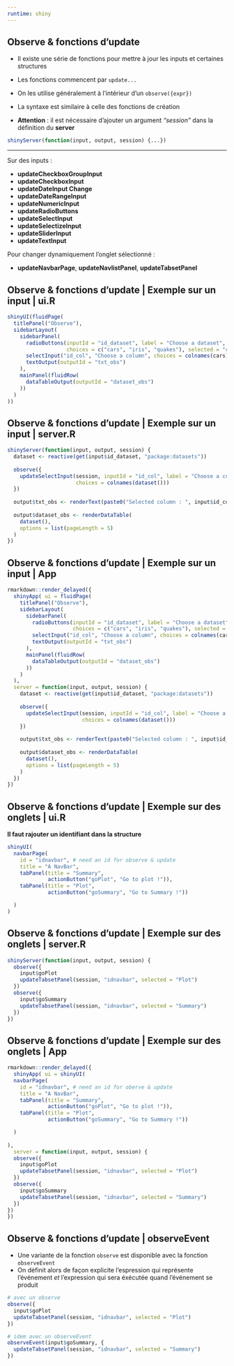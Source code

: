```yaml
---
runtime: shiny
---
```


## Observe & fonctions d'update

- Il existe une série de fonctions pour mettre à jour les inputs et certaines structures

- Les fonctions commencent par ``update...``

- On les utilise généralement à l'intérieur d'un ``observe({expr})``

- La syntaxe est similaire à celle des fonctions de création

- __Attention__ : il est nécessaire d'ajouter un argument _"session"_  dans la définition du  **server** 

```r
shinyServer(function(input, output, session) {...})
```

------

Sur des inputs :

- __updateCheckboxGroupInput__
- __updateCheckboxInput__
- __updateDateInput	Change__ 
- __updateDateRangeInput__
- __updateNumericInput__
- __updateRadioButtons__ 
- __updateSelectInput__ 
- __updateSelectizeInput__
- __updateSliderInput__
- __updateTextInput__	

Pour changer dynamiquement l'onglet sélectionné :

- __updateNavbarPage__,  __updateNavlistPanel__, __updateTabsetPanel__

## Observe & fonctions d'update | Exemple sur un input | ui.R

```r
shinyUI(fluidPage(
  titlePanel("Observe"),
  sidebarLayout(
    sidebarPanel(
      radioButtons(inputId = "id_dataset", label = "Choose a dataset", inline = TRUE,
                   choices = c("cars", "iris", "quakes"), selected = "cars"),
      selectInput("id_col", "Choose a column", choices = colnames(cars)),
      textOutput(outputId = "txt_obs")
    ),
    mainPanel(fluidRow(
      dataTableOutput(outputId = "dataset_obs")
    ))
  )
))
```

## Observe & fonctions d'update | Exemple sur un input | server.R

```r
shinyServer(function(input, output, session) {
  dataset <- reactive(get(input$id_dataset, "package:datasets"))
  
  observe({
    updateSelectInput(session, inputId = "id_col", label = "Choose a column",
                      choices = colnames(dataset()))
  })
  
  output$txt_obs <- renderText(paste0("Selected column : ", input$id_col))
  
  output$dataset_obs <- renderDataTable(
    dataset(),
    options = list(pageLength = 5)
  )
})
```


## Observe & fonctions d'update | Exemple sur un input | App

```r
rmarkdown::render_delayed({
  shinyApp( ui = fluidPage(
    titlePanel("Observe"),
    sidebarLayout(
      sidebarPanel(
        radioButtons(inputId = "id_dataset", label = "Choose a dataset", inline = TRUE,
                     choices = c("cars", "iris", "quakes"), selected = "iris"),
        selectInput("id_col", "Choose a column", choices = colnames(cars)), 
        textOutput(outputId = "txt_obs")
      ),
      mainPanel(fluidRow(
        dataTableOutput(outputId = "dataset_obs")
      ))
    )
  ), 
  server = function(input, output, session) {
    dataset <- reactive(get(input$id_dataset, "package:datasets"))
    
    observe({
      updateSelectInput(session, inputId = "id_col", label = "Choose a column",
                        choices = colnames(dataset()))
    })
    
    output$txt_obs <- renderText(paste0("Selected column : ", input$id_col))
    
    output$dataset_obs <- renderDataTable(
      dataset(),
      options = list(pageLength = 5)
    )
  })
})
```

## Observe & fonctions d'update | Exemple sur des onglets | ui.R

__Il faut rajouter un identifiant dans la structure__

```r
shinyUI(
  navbarPage(
    id = "idnavbar", # need an id for observe & update
    title = "A NavBar",
    tabPanel(title = "Summary",
             actionButton("goPlot", "Go to plot !")),
    tabPanel(title = "Plot",
             actionButton("goSummary", "Go to Summary !"))

  )
)
```

## Observe & fonctions d'update | Exemple sur des onglets | server.R

```r
shinyServer(function(input, output, session) {
  observe({
    input$goPlot
    updateTabsetPanel(session, "idnavbar", selected = "Plot")
  })
  observe({
    input$goSummary
    updateTabsetPanel(session, "idnavbar", selected = "Summary")
  })
})
```

## Observe & fonctions d'update | Exemple sur des onglets | App

```r
rmarkdown::render_delayed({
  shinyApp( ui = shinyUI(
  navbarPage(
    id = "idnavbar", # need an id for oberve & update
    title = "A NavBar",
    tabPanel(title = "Summary",
             actionButton("goPlot", "Go to plot !")),
    tabPanel(title = "Plot",
             actionButton("goSummary", "Go to Summary !"))

  )
  
), 
  server = function(input, output, session) {
  observe({
    input$goPlot
    updateTabsetPanel(session, "idnavbar", selected = "Plot")
  })
  observe({
    input$goSummary
    updateTabsetPanel(session, "idnavbar", selected = "Summary")
  })
})
})
```

## Observe & fonctions d'update | observeEvent

- Une variante de la fonction ``observe`` est disponible avec la fonction ``observeEvent``
- On définit alors de façon explicite l'espression qui représente l'événement _et_ l'expression qui sera éxécutée quand l'événement se produit

```r
# avec un observe
observe({
  input$goPlot
  updateTabsetPanel(session, "idnavbar", selected = "Plot")
})

# idem avec un observeEvent
observeEvent(input$goSummary, {
  updateTabsetPanel(session, "idnavbar", selected = "Summary")
})
```
